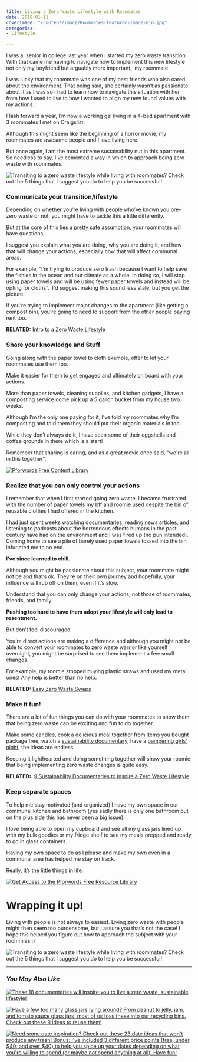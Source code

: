 ```yaml
---
title: Living a Zero Waste Lifestyle with Roommates
date: 2018-01-11
coverImage: "/content/image/Roommates-featured-image-min.jpg"
categories:
- Lifestyle

---
```

I was a  senior in college last year when I started my zero waste transition. With that came me having to navigate how to implement this new lifestyle not only my boyfriend but arguably more important,  my roommate.

I was lucky that my roommate was one of my best friends who also cared about the environment. That being said, she certainly wasn’t as passionate about it as I was so I had to learn how to navigate this situation with her from how I used to live to how I wanted to align my new found values with my actions.

Flash forward a year, I’m now a working gal living in a 4-bed apartment with 3 roommates I met on Craigslist.

Although this might seem like the beginning of a horror movie, my roommates are awesome people and I love living here.

But once again, I am the most extreme sustainability nut in this apartment. So needless to say, I’ve cemented a way in which to approach being zero waste with roommates.

![Transiting to a zero waste lifestyle while living with roommates? Check out the 5 things that I suggest you do to help you be successful!](images/Roommates-featured-image-min-1024x762.jpg)

### Communicate your transition/lifestyle

Depending on whether you’re living with people who’ve known you pre-zero waste or not, you might have to tackle this a little differently.

But at the core of this lies a pretty safe assumption, your roommates will have questions.

I suggest you explain what you are doing, why you are doing it, and how that will change your actions, especially how that will affect communal areas.

For example, “I’m trying to produce zero trash because I want to help save the fishies in the ocean and our climate as a whole. In doing so, I will stop using paper towels and will be using fewer paper towels and instead will be opting for cloths”.  I'd suggest making this sound less stale, but you get the picture.

If you’re trying to implement major changes to the apartment (like getting a compost bin), you’re going to need to support from the other people paying rent too.

**RELATED:** [Intro to a Zero Waste Lifestyle](https://pforwords.com/intro-to-a-zero-waste-lifestyle/)

### Share your knowledge and Stuff

Going along with the paper towel to cloth example, offer to let your roommates use them too.

Make it easier for them to get engaged and ultimately on board with your actions.

More than paper towels, cleaning supplies, and kitchen gadgets, I have a composting service come pick up a 5 gallon bucket from my house two weeks.

Although I’m the only one paying for it, I’ve told my roommates why I’m composting and told them they should put their organic materials in too.

While they don’t always do it, I have seen some of their eggshells and coffee grounds in there which is a start!

Remember that sharing is caring, and as a great movie once said, “we're all in this together”.

[![Pforwords Free Content Library](images/Get-Access-1.png)](https://mailchi.mp/be227f5f5cdc/freeresources)

### Realize that you can only control your actions

I remember that when I first started going zero waste, I became frustrated with the number of paper towels my bff and roomie used despite the bin of reusable clothes I had offered in the kitchen.

I had just spent weeks watching documentaries, reading news articles, and listening to podcasts about the horrendous effects humans in the past century have had on the environment and I was fired up (no pun intended). Coming home to see a pile of barely used paper towels tossed into the bin infuriated me to no end.

**I’ve since learned to chill.**

Although you might be passionate about this subject, your roommate might not be and that’s ok. They’re on their own journey and hopefully, your influence will rub off on them, even if it’s slow.

Understand that you can only change your actions, not those of roommates, friends, and family.

**Pushing too hard to have them adopt your lifestyle will only lead to resentment.**

But don’t feel discouraged.

You’re direct actions are making a difference and although you might not be able to convert your roommates to zero waste warrior like yourself overnight, you might be surprised to see them implement a few small changes.

For example, my roomie stopped buying plastic straws and used my metal ones! Any help is better than no help.

**RELATED:** [Easy Zero Waste Swaps](https://pforwords.com/easy-zero-waste-swaps/)

### Make it fun!

There are a lot of fun things you can do with your roommates to show them that being zero waste can be exciting and fun to do together.

Make some candles, cook a delicious meal together from items you bought package free, watch a [sustainability documentary](https://pforwords.com/zero-waste-documentaries-9-documentaries-inspire-live-zero-waste-lifestyle/), have a [pampering girls’ night](https://pforwords.com/zero-waste-pamper-routine/), the ideas are endless.

Keeping it lighthearted and doing something together will show your roomie that being implementing zero waste changes is quite easy.

**RELATED:**  [9 Sustainability Documentaries to Inspire a Zero Waste Lifestyle](https://pforwords.com/zero-waste-documentaries-9-documentaries-inspire-live-zero-waste-lifestyle/)

### Keep separate spaces

To help me stay motivated (and organized) I have my own space in our communal kitchen and bathroom (yes sadly there is only one bathroom but on the plus side this has never been a big issue).

I love being able to open my cupboard and see all my glass jars lined up with my bulk goodies or my fridge shelf to see my meals prepped and ready to go in glass containers.

Having my own space to do as I please and make my own even in a communal area has helped me stay on track.

Really, it’s the little things in life.

[![Get Access to the Pforwords Free Resource Library](images/FREE-RESOURCE-LIBRARY-min.png)](https://mailchi.mp/be227f5f5cdc/freeresources)

# Wrapping it up!

Living with people is not always to easiest. Living zero waste with people might then seem too burdensome, but I assure you that’s not the case! I hope this helped you figure out how to approach the subject with your roommies :)

![Transiting to a zero waste lifestyle while living with roommates? Check out the 5 things that I suggest you do to help you be successful!](images/Roommates-1-min-684x1024.png)

---

### _You May Also Like_

[![These 18 documentaries will inspire you to live a zero waste, sustainable lifestyle!](images/Docs-min-1-684x1024.png)](https://pforwords.com/zero-waste-documentaries-9-documentaries-inspire-live-zero-waste-lifestyle/)

[![Have a few too many glass jars lying around? From peanut to jelly, jam, and tomato sauce glass jars, most of us toss these into our recycling bins. Check out these 9 ideas to reuse them!](images/glass-jars-1-min-684x1024.png)](https://pforwords.com/how-to-use-old-glass-jars/)

[![Need some date inspiration? Check out these 23 date ideas that won't produce any trash! Bonus: I've included 3 different price points (free, under $40, and over $40) to help you spice up your dates depending on what you're willing to spend (or maybe not spend anything at all)! Have fun!](images/date-ideas-min-684x1024.png)](https://pforwords.com/23-zero-waste-date-ideas/)